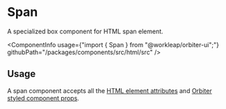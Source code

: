 
<Meta of={SpanStories} />

# Span

<Tagline>A specialized <Link href="?path=/docs/box--default-story">box</Link> component for HTML span element.</Tagline>

<ComponentInfo
    usage={"import { Span } from \"@workleap/orbiter-ui\";"}
    githubPath="/packages/components/src/html/src"
/>

## Usage

A span component accepts all the [HTML element attributes](https://developer.mozilla.org/en-US/docs/Web/HTML/Element/span) and [Orbiter styled component props](?path=/docs/styling--docs).

<Canvas of={SpanStories.Example} />
